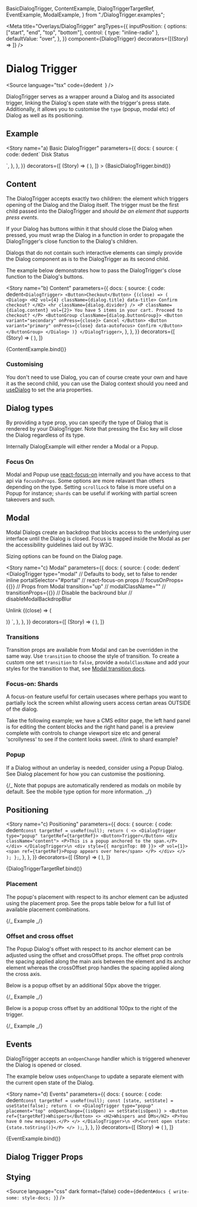   BasicDialogTrigger,
  ContentExample,
  DialogTriggerTargetRef,
  EventExample,
  ModalExample,
} from "./DialogTrigger.examples";

<Meta
  title="Overlays/DialogTrigger"
  argTypes={{
    inputPosition: {
      options: ["start", "end", "top", "bottom"],
      control: { type: "inline-radio" },
      defaultValue: "over",
    },
  }}
  component={DialogTrigger}
  decorators={[(Story) => <Story />]}
/>

# Dialog Trigger

<Source
  language="tsx"
  code={dedent`
  `}
/>

DialogTrigger serves as a wrapper around a Dialog and its associated trigger, linking the Dialog's open state with the trigger's press state. Additionally, it allows you to customise the `type` (popup, modal etc) of Dialog as well as its positioning.

## Example

<Story
  name="a) Basic DialogTrigger"
  parameters={{
    docs: {
      source: {
        code: dedent`
<DialogTrigger type="popup">
  <ActionButton>Disk Status</ActionButton>
  <Dialog>
    <H2 vol={4} className={dialog.title} data-title>
      c://
    </H2>
    <hr className={dialog.divider} />
    <P className={dialog.content}>50% disk space remaining.</P>
  </Dialog>
</DialogTrigger>
`,
      },
    },
  }}
  decorators={[
    (Story) => (
      <StoryCenteredInline>
        <Story />
      </StoryCenteredInline>
    ),
  ]}
>
  {BasicDialogTrigger.bind()}
</Story>

<Source language="tsx" id="overlays-dialogtrigger--a-basic-dialog-trigger" />

## Content

The DialogTrigger accepts exactly two children: the element which triggers opening of the Dialog and the Dialog itself. The trigger must be the first child passed into the DialogTrigger and _should be an element that supports press events_.

If your Dialog has buttons within it that should close the Dialog when pressed, you must wrap the Dialog in a function in order to propagate the DialogTrigger's close function to the Dialog's children.

Dialogs that do not contain such interactive elements can simply provide the Dialog component as is to the DialogTrigger as its second child.

The example below demonstrates how to pass the DialogTrigger's close function to the Dialog's buttons.

<Story
  name="b) Content"
  parameters={{
    docs: {
      source: {
        code: dedent`
<DialogTrigger>
  <Button>Checkout</Button>
  {(close) => (
    <Dialog>
      <H2 vol={4} className={dialog.title} data-title>
        Confirm checkout?
      </H2>
      <hr className={dialog.divider} />
      <P className={dialog.content} vol={2}>
        You have 5 items in your cart. Proceed to checkout?
      </P>
      <ButtonGroup className={dialog.buttonGroup}>
        <Button variant="secondary" onPress={close}>
          Cancel
        </Button>
        <Button variant="primary" onPress={close} data-autofocus>
          Confirm
        </Button>
      </ButtonGroup>
    </Dialog>
  )}
</DialogTrigger>
`,
      },
    },
  }}
  decorators={[
    (Story) => (
      <StoryCenteredInline>
        <Story />
      </StoryCenteredInline>
    ),
  ]}
>
  {ContentExample.bind()}
</Story>

<Source language="tsx" id="overlays-dialogtrigger--b-content" />

### Customising

You don't need to use Dialog, you can of course create your own and have it as the second child, you can use the Dialog context should you need and [useDialog](https://react-spectrum.adobe.com/react-aria/useDialog.html) to set the aria properties.

## Dialog types

By providing a type prop, you can specify the type of Dialog that is rendered by your DialogTrigger. Note that pressing the Esc key will close the Dialog regardless of its type.

Internally DialogExample will either render a Modal or a Popup.

### Focus On

Modal and Popup use [react-focus-on](https://github.com/theKashey/react-focus-on) internally and you have access to that api via `focusOnProps`. Some options are more relavant than others depending on the type. Setting `scrollLock` to false is more useful on a Popup for instance; `shards` can be useful if working with partial screen takeovers and such.

## Modal

Modal Dialogs create an backdrop that blocks access to the underlying user interface until the Dialog is closed. Focus is trapped inside the Modal as per the accessibility guidelines laid out by W3C.

Sizing options can be found on the Dialog page.

<Story
  name="c) Modal"
  parameters={{
    docs: {
      source: {
        code: dedent`
<DialogTrigger
  type="modal"
  // Defaults to body, set to false to render inline
  portalSelector="#portal"
  // react-focus-on props
  // focusOnProps={{}}
  // Props from Modal
  transition="up"
  // modalClassName=""
  // transitionProps={{}}
  // Disable the backround blur
  // disableModalBackdropBlur
>
  <ActionButton>Unlink</ActionButton>
  {(close) => (
    <Dialog>
      <H2 vol={4} className={dialog.title} data-title>
        Unlinking email
      </H2>
      <hr className={dialog.divider} />
      <P className={dialog.content} vol={2}>
        This will unlink your email from your profile "TestUser". Are you
        sure?
      </P>
      <ButtonGroup className={dialog.buttonGroup}>
        <Button variant="secondary" onPress={close}>
          Cancel
        </Button>
        <Button variant="primary" onPress={close} data-autofocus>
          Confirm
        </Button>
      </ButtonGroup>
    </Dialog>
  )}
</DialogTrigger>
`,
      },
    },
  }}
  decorators={[
    (Story) => (
      <StoryCenteredInline>
        <Story />
      </StoryCenteredInline>
    ),
  ]}
>
  <ModalExample />
</Story>

<Source language="tsx" id="overlays-dialogtrigger--c-modal" />

### Transitions

Transition props are available from Modal and can be overridden in the same way. Use `transition` to choose the style of transition. To create a custom one set `transition` to `false`, provide a `modalClassName` and add your styles for the transition to that, see [Modal transition docs](?path=/docs/overlays-modal--transtions#transitions).

### Focus-on: Shards

A focus-on feature useful for certain usecases where perhaps you want to partially lock the screen whilst allowing users access certan areas OUTSIDE of the dialog.

Take the following example; we have a CMS editor page, the left hand panel is for editing the content blocks and the right hand panel is a preview complete with controls to change viewport size etc and general 'scrollyness' to see if the content looks sweet.
//link to shard example?

### Popup

If a Dialog without an underlay is needed, consider using a Popup Dialog. See Dialog placement for how you can customise the positioning.

{/_ Note that popups are automatically rendered as modals on mobile by default. See the mobile type option for more information. _/}

## Positioning

<Story
  name="c) Positioning"
  parameters={{
    docs: {
      source: {
        code: dedent`
  const targetRef = useRef(null);
  return (
    <>
      <DialogTrigger type="popup" targetRef={targetRef}>
        <Button>Trigger</Button>
        <div className="content">
          <P>This is a popup anchored to the span.</P>
        </div>
      </DialogTrigger>\n
      <div style={{ marginTop: 80 }}>
        <P vol={1}>
          <span ref={targetRef}>Popup appears over here</span>
        </P>
      </div>
    </>
  );
};
`,
      },
    },
  }}
  decorators={[
    (Story) => (
      <StoryCenteredInline>
        <Story />
      </StoryCenteredInline>
    ),
  ]}
>
  {DialogTriggerTargetRef.bind()}
</Story>

<Source language="tsx" id="overlays-dialogtrigger--c-positioning" />

### Placement

The popup's placement with respect to its anchor element can be adjusted using the placement prop. See the props table below for a full list of available placement combinations.

{/_ Example _/}

### Offset and cross offset

The Popup Dialog's offset with respect to its anchor element can be adjusted using the offset and crossOffset props. The offset prop controls the spacing applied along the main axis between the element and its anchor element whereas the crossOffset prop handles the spacing applied along the cross axis.

Below is a popup offset by an additional 50px above the trigger.

{/_ Example _/}

Below is a popup cross offset by an additional 100px to the right of the trigger.

{/_ Example _/}

## Events

DialogTrigger accepts an `onOpenChange` handler which is triggered whenever the Dialog is opened or closed.

The example below uses `onOpenChange` to update a separate element with the current open state of the Dialog.

<Story
  name="d) Events"
  parameters={{
    docs: {
      source: {
        code: dedent`
  const targetRef = useRef(null);
  const [state, setState] = useState(false);
  return (
    <>
      <DialogTrigger
        type="popup"
        placement="top"
        onOpenChange={(isOpen) => setState(isOpen)}
      >
        <Button ref={targetRef}>Whispers</Button>
        <>
          <H2>Whispers and DMs</H2>
          <P>You have 0 new messages.</P>
        </>
      </DialogTrigger>\n
      <P>Current open state: {state.toString()}</P>
    </>
  );
`,
      },
    },
  }}
  decorators={[
    (Story) => (
      <StoryCenteredInline>
        <Story />
      </StoryCenteredInline>
    ),
  ]}
>
  {EventExample.bind()}
</Story>

<Source language="tsx" id="overlays-dialogtrigger--d-events" />

## Dialog Trigger Props

<ArgsTable of={DialogTrigger} />

## Stying

<Source
  language="css"
  dark
  format={false}
  code={dedent`
    #docs {
      write-some: style-docs;
    }
  `}
/>
